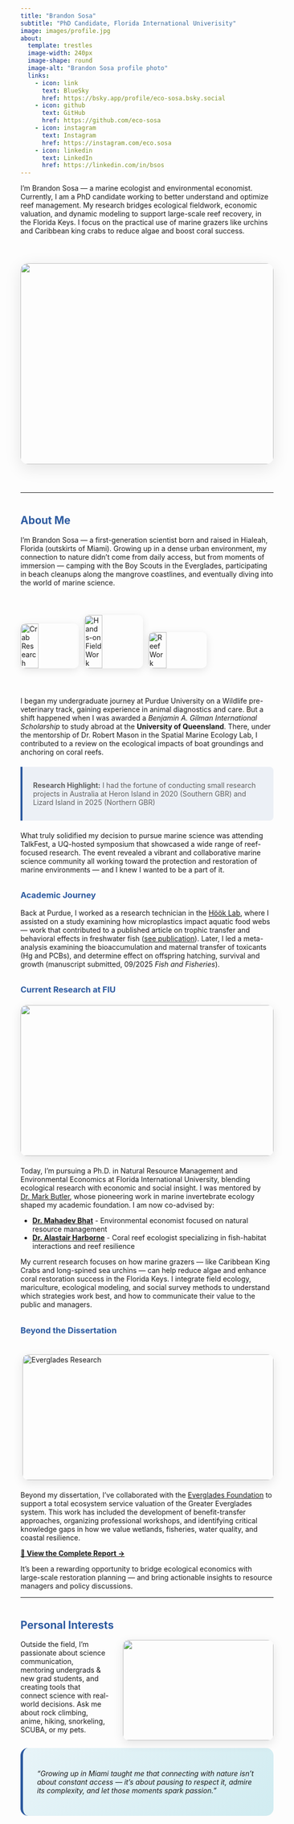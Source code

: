 ```yaml
---
title: "Brandon Sosa"
subtitle: "PhD Candidate, Florida International Univerisity"
image: images/profile.jpg
about:
  template: trestles
  image-width: 240px
  image-shape: round
  image-alt: "Brandon Sosa profile photo"
  links:
    - icon: link
      text: BlueSky
      href: https://bsky.app/profile/eco-sosa.bsky.social
    - icon: github
      text: GitHub
      href: https://github.com/eco-sosa
    - icon: instagram
      text: Instagram
      href: https://instagram.com/eco.sosa
    - icon: linkedin
      text: LinkedIn
      href: https://linkedin.com/in/bsos
---
```


:::{#hero-heading}

:::

I'm Brandon Sosa — a marine ecologist and environmental economist. Currently, I am a PhD candidate working to better understand and optimize reef management. My research bridges ecological fieldwork, economic valuation, and dynamic modeling to support large-scale reef recovery, in the Florida Keys. I focus on the practical use of marine grazers like urchins and Caribbean king crabs to reduce algae and boost coral success.

![](images/fish_dive.jpg){.hero-image style="width: 100%; max-width: 800px; height: 400px; object-fit: cover; border-radius: 15px; margin: 4em auto 4em auto; display: block; box-shadow: 0 8px 32px rgba(0,0,0,0.1);"}

---

## About Me

I'm Brandon Sosa — a first-generation scientist born and raised in Hialeah, Florida (outskirts of Miami). Growing up in a dense urban environment, my connection to nature didn't come from daily access, but from moments of immersion — camping with the Boy Scouts in the Everglades, participating in beach cleanups along the mangrove coastlines, and eventually diving into the world of marine science.

<div class="image-grid">
![Crab Research](images/baby crab in the hand.jpg){.research-image style="width: 31%; border-radius: 10px; margin: 1em 1% 1em 0;"}
![Hands-on Field Work](images/crab-in-hand.jpg){.research-image style="width: 31%; border-radius: 10px; margin: 1em 1%;"}
![Reef Work](images/reef_work.jpg){.research-image style="width: 31%; border-radius: 10px; margin: 1em 0 1em 1%;"}
</div>

I began my undergraduate journey at Purdue University on a Wildlife pre-veterinary track, gaining experience in animal diagnostics and care. But a shift happened when I was awarded a *Benjamin A. Gilman International Scholarship* to study abroad at the **University of Queensland**. There, under the mentorship of Dr. Robert Mason in the Spatial Marine Ecology Lab, I contributed to a review on the ecological impacts of boat groundings and anchoring on coral reefs.

> **Research Highlight:** I had the fortune of conducting small research projects in Australia at Heron Island in 2020 (Southern GBR) and Lizard Island in 2025 (Northern GBR)

What truly solidified my decision to pursue marine science was attending TalkFest, a UQ-hosted symposium that showcased a wide range of reef-focused research. The event revealed a vibrant and collaborative marine science community all working toward the protection and restoration of marine environments — and I knew I wanted to be a part of it.

### Academic Journey

Back at Purdue, I worked as a research technician in the [Höök Lab](https://web.ics.purdue.edu/~thook/index.html), where I assisted on a study examining how microplastics impact aquatic food webs — work that contributed to a published article on trophic transfer and behavioral effects in freshwater fish ([see publication](https://doi.org/10.1016/j.scitotenv.2023.166691)). Later, I led a meta-analysis examining the bioaccumulation and maternal transfer of toxicants (Hg and PCBs), and determine effect on offspring hatching, survival and growth (manuscript submitted, 09/2025 *Fish and Fisheries*).

### Current Research at FIU

![](images/drone_above_reef.jpg){.section-image style="width: 100%; max-width: 600px; height: 300px; object-fit: cover; border-radius: 12px; margin: 1.5em auto; display: block; box-shadow: 0 6px 20px rgba(0,0,0,0.1);"}

Today, I'm pursuing a Ph.D. in Natural Resource Management and Environmental Economics at Florida International University, blending ecological research with economic and social insight. I was mentored by [Dr. Mark Butler](https://scholar.google.com/citations?user=oAfxdvAAAAAJ&hl=en), whose pioneering work in marine invertebrate ecology shaped my academic foundation. I am now co-advised by:

- **[Dr. Mahadev Bhat](https://myweb.fiu.edu/bhatm/)** - Environmental economist focused on natural resource management
- **[Dr. Alastair Harborne](https://www.tropicalfishecologylab.com/)** - Coral reef ecologist specializing in fish-habitat interactions and reef resilience

My current research focuses on how marine grazers — like Caribbean King Crabs and long-spined sea urchins — can help reduce algae and enhance coral restoration success in the Florida Keys. I integrate field ecology, mariculture, ecological modeling, and social survey methods to understand which strategies work best, and how to communicate their value to the public and managers.

### Beyond the Dissertation

[![Everglades Research](images/everglades.PNG){.section-image style="width: 100%; max-width: 500px; height: 250px; object-fit: cover; border-radius: 12px; margin: 1.5em auto; display: block; box-shadow: 0 6px 20px rgba(0,0,0,0.1); float: right; margin-left: 2em; cursor: pointer; transition: transform 0.3s ease;"}](https://b797e412-2757-4f33-af72-a0f87d5b59ea.usrfiles.com/ugd/d45609_d489ae3e21024e3da5e8024227993854.pdf)

Beyond my dissertation, I've collaborated with the [Everglades Foundation](https://www.evergladesfoundation.org/) to support a total ecosystem service valuation of the Greater Everglades system. This work has included the development of benefit-transfer approaches, organizing professional workshops, and identifying critical knowledge gaps in how we value wetlands, fisheries, water quality, and coastal resilience.

**[📄 View the Complete Report →](https://b797e412-2757-4f33-af72-a0f87d5b59ea.usrfiles.com/ugd/d45609_d489ae3e21024e3da5e8024227993854.pdf)**

It's been a rewarding opportunity to bridge ecological economics with large-scale restoration planning — and bring actionable insights to resource managers and policy discussions.

---

## Personal Interests

![](images/Shedd Night Ops.jpg){.section-image style="width: 300px; height: 200px; object-fit: cover; border-radius: 12px; margin: 0 0 1em 2em; box-shadow: 0 6px 20px rgba(0,0,0,0.1); float: right;"}



Outside the field, I'm passionate about science communication, mentoring undergrads & new grad students, and creating tools that connect science with real-world decisions. Ask me about rock climbing, anime, hiking, snorkeling, SCUBA, or my pets.

<div class="personal-note" style="background: linear-gradient(135deg, #e8f4f8 0%, #d1ecf1 100%); padding: 2em; border-radius: 15px; margin: 2em 0; border-left: 5px solid #2c5aa0;">

*“Growing up in Miami taught me that connecting with nature isn’t about constant access — it’s about pausing to respect it, admire its complexity, and let those moments spark passion.”*

</div>

<style>
/* Go back to what we know works - just make the links sticky */
.about-links {
  position: sticky !important;
  top: 20px !important;
  z-index: 100 !important;
  background: transparent !important;
  display: flex !important;
  flex-direction: row !important;
  gap: 0.8em !important;
  max-width: 300px !important;
}

/* Make social media icons larger in single row */
.about-links a {
  font-size: 1.6em !important;
  padding: 0.8em !important;
  display: flex !important;
  align-items: center !important;
  justify-content: center !important;
  aspect-ratio: 1 !important;
  border-radius: 12px !important;
  background: transparent !important;
  border: none !important;
  transition: all 0.3s ease !important;
}

.about-links a:hover {
  background: rgba(44, 90, 160, 0.1) !important;
  transform: translateY(-2px) !important;
  box-shadow: 0 4px 15px rgba(0,0,0,0.1) !important;
}

.about-links i {
  font-size: 2em !important;
  width: 1em !important;
  height: 1em !important;
  display: flex !important;
  align-items: center !important;
  justify-content: center !important;
}

/* Target different icon types */
.about-links .bi,
.about-links .fab,
.about-links .fas,
.about-links .fa {
  font-size: 2em !important;
  display: flex !important;
  align-items: center !important;
  justify-content: center !important;
}

/* Hide text labels to show only icons */
.about-links a .bi-link,
.about-links a .bi-github,
.about-links a .bi-instagram,
.about-links a .bi-linkedin {
  margin: 0 !important;
}

.about-links a span {
  display: none !important;
}

/* Special case for BlueSky - show text instead of icon */
.about-links a[href*="bsky.app"] i,
.about-links a[href*="bluesky"] i {
  display: none !important;
}

.about-links a[href*="bsky.app"] span,
.about-links a[href*="bluesky"] span {
  display: flex !important;
  align-items: center !important;
  justify-content: center !important;
  font-size: 0.7em !important;
  font-weight: 600 !important;
  color: inherit !important;
  text-decoration: none !important;
  width: 100% !important;
  height: 100% !important;
}

.about-links a[href*="bsky.app"]:hover span,
.about-links a[href*="bluesky"]:hover span {
  color: inherit !important;
}

/* Make sure everything else is normal */
.about-entity,
.about-contents,
.sidebar,
.column-margin,
.about-image,
.about-entity .about-image,
img {
  position: static !important;
}

/* Make the main content column wider while keeping it centered */
.column-page {
  max-width: 1100px !important;
}

.column-body {
  max-width: 1000px !important;
}

/* Target Quarto's specific content containers */
.quarto-layout-panel .column-body-outset {
  max-width: 1100px !important;
}

.quarto-layout-panel .column-page {
  max-width: 1200px !important;
}

/* Alternative for different Quarto versions */
.page-layout-article .content {
  max-width: 1000px !important;
}

.page-layout-article main {
  max-width: 1000px !important;
}

.image-grid {
  display: flex;
  flex-wrap: wrap;
  align-items: center;
  margin: 2em 0;
  gap: 1%;
}

.research-image {
  box-shadow: 0 4px 16px rgba(0,0,0,0.1);
  transition: transform 0.3s ease, box-shadow 0.3s ease;
}

.research-image:hover {
  transform: translateY(-5px);
  box-shadow: 0 8px 25px rgba(0,0,0,0.15);
}

.hero-image, .section-image {
  display: block;
  margin-left: auto;
  margin-right: auto;
  clear: both; /* Prevent floating issues */
  position: relative; /* Ensure proper stacking */
}

@media (max-width: 768px) {
  /* Disable sticky on mobile */
  .about-links {
    position: static !important;
  }
  
  .image-grid img {
    width: 100% !important;
    margin: 0.5em 0 !important;
  }
  
  .hero-image {
    height: 250px !important;
  }
  
  .section-image {
    float: none !important;
    margin: 1em auto !important;
    width: 100% !important;
    max-width: 500px !important;
  }
}

/* Enhance overall typography and spacing */
h2, h3 {
  color: #2c5aa0;
  margin-top: 2em;
}

blockquote {
  background: rgba(44, 90, 160, 0.08);
  border-left: 4px solid #2c5aa0;
  padding: 1em 1.5em;
  margin: 1.5em 0;
  border-radius: 0 8px 8px 0;
}

@media (prefers-color-scheme: dark) {
  blockquote {
    background: rgba(44, 90, 160, 0.15);
    border-left-color: #5b8fd8;
  }
}

a:hover {
  border-bottom-color: #2c5aa0;
}

/* Clickable report image hover effect */
.section-image:hover {
  transform: scale(1.02);
  box-shadow: 0 10px 30px rgba(0,0,0,0.15) !important;
}
</style>
